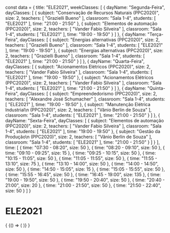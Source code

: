 const data = {
  title: "ELE2021",
  weekClasses: [
    {
      dayName: "Segunda-Feira",
      dayClasses: [
        {
          subject: "Conservação de Recursos Naturais (PPC2020)",
          size: 2,
          teachers: [
            "Grazielli Bueno"
          ],
          classroom: "Sala 1-4",
          students: [
            "ELE2021"
          ],
          time: "21:00 - 21:50"
        },
        {
          subject: "Elementos de automação (PPC2020)",
          size: 2,
          teachers: [
            "Vander Fabio Silveira"
          ],
          classroom: "Sala 1-4",
          students: [
            "ELE2021"
          ],
          time: "19:00 - 19:50"
        }
      ]
    },
    {
      dayName: "Terça-Feira",
      dayClasses: [
        {
          subject: "Energias alternativas (PPC2020)",
          size: 2,
          teachers: [
            "Grazielli Bueno"
          ],
          classroom: "Sala 1-4",
          students: [
            "ELE2021"
          ],
          time: "19:00 - 19:50"
        },
        {
          subject: "Energias alternativas (PPC2020)",
          size: 2,
          teachers: [
            "Grazielli Bueno"
          ],
          classroom: "Sala 1-4",
          students: [
            "ELE2021"
          ],
          time: "21:00 - 21:50"
        }
      ]
    },
    {
      dayName: "Quarta-Feira",
      dayClasses: [
        {
          subject: "Acionamentos Elétricos (PPC2020)",
          size: 2,
          teachers: [
            "Vander Fabio Silveira"
          ],
          classroom: "Sala 1-4",
          students: [
            "ELE2021"
          ],
          time: "19:00 - 19:50"
        },
        {
          subject: "Acionamentos Elétricos (PPC2020)",
          size: 2,
          teachers: [
            "Vander Fabio Silveira"
          ],
          classroom: "Sala 1-4",
          students: [
            "ELE2021"
          ],
          time: "21:00 - 21:50"
        }
      ]
    },
    {
      dayName: "Quinta-Feira",
      dayClasses: [
        {
          subject: "Empreendedorismo (PPC2020)",
          size: 2,
          teachers: [
            "Alexandre José Schumacher"
          ],
          classroom: "Sala 1-4",
          students: [
            "ELE2021"
          ],
          time: "19:00 - 19:50"
        },
        {
          subject: "Manutenção Elétrica Industrial\n (PPC2020)",
          size: 2,
          teachers: [
            "Vânio Berlin de Souza"
          ],
          classroom: "Sala 1-4",
          students: [
            "ELE2021"
          ],
          time: "21:00 - 21:50"
        }
      ]
    },
    {
      dayName: "Sexta-Feira",
      dayClasses: [
        {
          subject: "Elementos de automação (PPC2020)",
          size: 2,
          teachers: [
            "Vander Fabio Silveira"
          ],
          classroom: "Sala 1-4",
          students: [
            "ELE2021"
          ],
          time: "19:00 - 19:50"
        },
        {
          subject: "Gestão da Produção\n (PPC2020)",
          size: 2,
          teachers: [
            "Vânio Berlin de Souza"
          ],
          classroom: "Sala 1-4",
          students: [
            "ELE2021"
          ],
          time: "21:00 - 21:50"
        }
      ]
    }
  ],
  time: [
    {
      time: "07:30 - 08:20",
      size: 50
    },
    {
      time: "08:20 - 09:10",
      size: 50
    },
    {
      time: "09:10 - 09:25",
      size: 15
    },
    {
      time: "09:25 - 10:15",
      size: 50
    },
    {
      time: "10:15 - 11:05",
      size: 50
    },
    {
      time: "11:05 - 11:55",
      size: 50
    },
    {
      time: "11:55 - 13:10",
      size: 75
    },
    {
      time: "13:10 - 14:00",
      size: 50
    },
    {
      time: "14:00 - 14:50",
      size: 50
    },
    {
      time: "14:50 - 15:05",
      size: 15
    },
    {
      time: "15:05 - 15:55",
      size: 50
    },
    {
      time: "15:55 - 16:45",
      size: 50
    },
    {
      time: "16:45 - 19:00",
      size: 135
    },
    {
      time: "19:00 - 19:50",
      size: 50
    },
    {
      time: "19:50 - 20:40",
      size: 50
    },
    {
      time: "20:40 - 21:00",
      size: 20
    },
    {
      time: "21:00 - 21:50",
      size: 50
    },
    {
      time: "21:50 - 22:40",
      size: 50
    }
  ]
}

# ELE2021

<div>
  {
    <BrowserOnly>
      {() => (
        <Grid
          title={data.title}
          weekClasses={data.weekClasses}
          time={data.time}
        />
      )}
    </BrowserOnly>
  }
</div>
